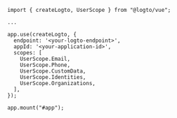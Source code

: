 ```tsx
import { createLogto, UserScope } from "@logto/vue";

...

app.use(createLogto, {
  endpoint: '<your-logto-endpoint>',
  appId: '<your-application-id>',
  scopes: [
    UserScope.Email,
    UserScope.Phone,
    UserScope.CustomData,
    UserScope.Identities,
    UserScope.Organizations,
  ],
});

app.mount("#app");
```

